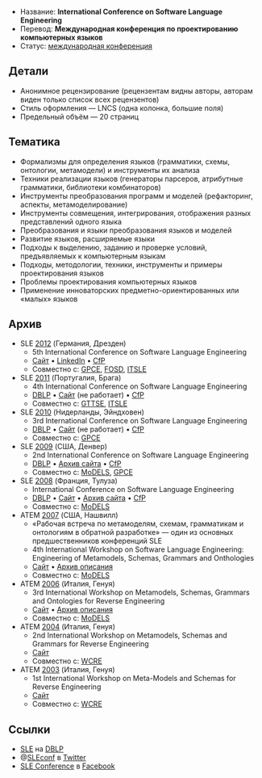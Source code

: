 * Название: '''International Conference on Software Language Engineering'''
* Перевод: '''Международная конференция по проектированию компьютерных языков'''
* Статус: [[International Conference|международная конференция]]

== Детали ==
* Анонимное рецензирование (рецензентам видны авторы, авторам виден только список всех рецензентов)
* Стиль оформления — LNCS (одна колонка, большие поля)
* Предельный объём — 20 страниц

== Тематика ==
* Формализмы для определения языков (грамматики, схемы, онтологии, метамодели) и инструменты их анализа
* Техники реализации языков (генераторы парсеров, атрибутные грамматики, библиотеки комбинаторов)
* Инструменты преобразования программ и моделей (рефакторинг, аспекты, метамоделирование)
* Инструменты совмещения, интегрирования, отображения разных представлений одного языка
* Преобразования и языки преобразования языков и моделей
* Развитие языков, расширяемые языки
* Подходы к выделению, заданию и проверке условий, предъявляемых к компьютерным языкам
* Подходы, методологии, техники, инструменты и примеры проектирования языков
* Проблемы проектирования компьютерных языков
* Применение инноваторских предметно-ориентированных или «малых» языков

== Архив ==
* SLE [[2012]] (Германия, Дрезден)
** 5th International Conference on Software Language Engineering
** [http://planet-sl.org/sle2012/ Сайт] • [http://events.linkedin.com/sle-2012-905279 LinkedIn] • [http://wikicfp.com/cfp/servlet/event.showcfp?eventid=20977&copyownerid=420 CfP]
** Совместно с: [[GPCE]], [[FOSD]], [[ITSLE]]
* SLE [[2011]] (Португалия, Брага)
** 4th International Conference on Software Language Engineering
** [http://dblp.uni-trier.de/db/conf/sle/sle2011.html DBLP] • [http://planet-sl.org/sle2011/ Сайт] (не работает) • [http://wikicfp.com/cfp/servlet/event.showcfp?eventid=14544&copyownerid=21277 CfP]
** Совместно с: [[GTTSE]], [[ITSLE]]
* SLE [[2010]] (Нидерланды, Эйндховен)
** 3rd International Conference on Software Language Engineering
** [http://dblp.uni-trier.de/db/conf/sle/sle2010.html DBLP] • [http://planet-sl.org/sle2010/ Сайт] (не работает) • [http://wikicfp.com/cfp/servlet/event.showcfp?eventid=8563&copyownerid=9565 CfP]
** Совместно с: [[GPCE]]
* SLE [[2009]] (США, Денвер)
** 2nd International Conference on Software Language Engineering
** [http://dblp.uni-trier.de/db/conf/sle/sle2009.html DBLP] • [http://web.archive.org/web/20101011091928/http://planet-sl.org/sle2009/ Архив сайта] • [http://wikicfp.com/cfp/servlet/event.showcfp?eventid=4668&copyownerid=3290 CfP]
** Совместно с: [[MoDELS]], [[GPCE]]
* SLE [[2008]] (Франция, Тулуза)
** International Conference on Software Language Engineering
** [http://dblp.uni-trier.de/db/conf/sle/sle2008.html DBLP] • [http://planet-sl.org/sle2008/ Сайт] • [http://web.archive.org/web/20081013114121/http://planet-sl.org/sle2008/ Архив сайта] • [http://wikicfp.com/cfp/servlet/event.showcfp?eventid=3151&copyownerid=2 CfP]
** Совместно с: [[MoDELS]]
* ATEM [[2007]] (США, Нашвилл)
** «Рабочая встреча по метамоделям, схемам, грамматикам и онтологиям в обратной разработке» — один из основных предшественников конференций SLE
** 4th International Workshop on Software Language Engineering: Engineering of Metamodels, Schemas, Grammars and Onthologies
** [http://www.megaplanet.org/atem2007/ Сайт] • [http://web.archive.org/web/20090316063623/http://models2007.isis.vanderbilt.edu/workshops.html#w2 Архив описания]
** Совместно с: [[MoDELS]]
* ATEM [[2006]] (Италия, Генуя)
** 3rd International Workshop on Metamodels, Schemas, Grammars and Ontologies for Reverse Engineering
** [http://planet-mde.org/atem2006/ Сайт] • [http://web.archive.org/web/20071102151834/http://www.disi.unige.it/researchsites/models06/workshops.php Архив описания]
** Совместно с: [[MoDELS]]
* ATEM [[2004]] (Италия, Генуя)
** 2nd International Workshop on Metamodels, Schemas and Grammars for Reverse Engineering
** [http://planet-mde.org/atem2004/ Сайт]
** Совместно с: [[WCRE]]
* ATEM [[2003]] (Италия, Генуя)
** 1st International Workshop on Meta-Models and Schemas for Reverse Engineering
** [http://planet-mde.org/atem2003/ Сайт]
** Совместно с: [[WCRE]]


== Ссылки ==
* [http://dblp.uni-trier.de/db/conf/sle/ SLE] на [[DBLP]]
* @[http://twitter.com/sleconf SLEconf] в [[Twitter]]
* [http://www.facebook.com/sleconf SLE Conference] в [[Facebook]]

